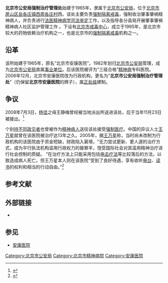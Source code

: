 {{Infobox PRCG|color=darkblue
|机构名称=北京市公安局强制治疗管理处 
|机构名称2=北京市安康医院
|标志1=Police Badge,P.R.China.svg
|标志1大小=120px
|标志1说明=[[中华人民共和国人民警察警徽|中华人民共和国人民警察警徽]]
|标志2=Red star.svg
|标志2说明=[[印章|印章]][[s:国务院关于国家行政机关和企业事业单位社会团体印章管理的规定|规定]]：[[直径|直径]]?厘米，中央刊[[五角星|五角星]]，由?制发。
|职位1=院长
|人员1=?
|衔级1=?级警?
|上级机构=[[北京市公安局|北京市公安局]]
|机构类型=局属处室、[[安康医院|安康医院]]
|行政级别=正县处级
|时期1=1965-1982
|机构1='''北京市安康医院'''
|时期2=1982-2006
|机构2='''北京市安康医院'''（隶属[[北京市公安局|北京市公安局]]）
|时期3=2006-
|机构3='''北京市公安局强制治疗管理处'''（'''北京市安康医院'''）
|地址1=[[北京市|北京市]][[房山区|房山区]][[岳各庄镇|岳各庄镇]][[西周各庄村|西周各庄村]]西
|邮编1=
|电话1={{Tel|86|10|[[110|110]]}}
|链接=[http://www.bjgaj.gov.cn/web/gspdAction.do?method=getPolicePublicInfo&title=5YyX5Lqs5biC5YWs5a6J5bGA5by65Yi25rK755aX566h55CG5aSE&type=qtzw]
}}

'''北京市公安局强制治疗管理处'''始建于1965年，隶属于[[北京市公安局|北京市公安局]]，位于[[北京市|北京市]][[房山区|房山区]][[岳各庄镇|岳各庄镇]][[西周各庄村|西周各庄村]]西。该处主要负责[[强制隔离戒毒|强制隔离戒毒]]，强制收治肇事肇祸精神病人，并负责进行[[法医精神病学|法医精神病学]][[司法鉴定|司法鉴定]]工作，以及指导各分县局开展肇事肇祸精神病人社区监护管理工作 。下设有[[北京市戒毒中心|北京市戒毒中心]]，成立于1995年，是北京市较大的药物依赖治疗机构之一，也是北京市的[[强制隔离戒毒|强制隔离戒毒]]机构之一。

==沿革==
该所始建于1965年，原名“北京市安康医院”。1982年划归[[北京市公安局|北京市公安局]]管理，成为[[北京市公安局|北京市公安局]]直属[[事业单位|事业单位]]。后该医院被评为“三级合格”[[精神病|精神病]]专科医院。2006年12月，北京市安康医院改为行政机构，更名为“'''北京市公安局强制治疗管理处'''”（仍保留'''北京市安康医院'''的牌子），属[[正处级|正处级]]建制。

== 争议 ==
2008年7月3日，[[杨佳袭警案|杨佳]]之母王静梅曾经被当地派出所送进该处，后于当年11月23日被接出。<ref>{{Cite web|title=南方网： 最高人民法院核准杨佳死刑 杨母前日上海见杨佳|url=http://law.southcn.com/fzxw/content/2008-11/26/content_4727528.htm|accessdate=2020-04-24|work=law.southcn.com|archive-date=2018-10-05|archive-url=https://web.archive.org/web/20181005190029/http://law.southcn.com/fzxw/content/2008-11/26/content_4727528.htm|dead-url=no}}</ref>

个别[[持不同政见者|持不同政见者]]也曾被作为[[精神疾患|精神病人]]送往该处接受[[强制医疗|强制医疗]]。中国的异议人士[[王万星|王万星]]就曾在该医院被治疗达13年之久。2005年，据[[王万星|王万星]]称，当时尚未改制为行政机构的该医院由于资金短缺，财政陷入窘境，“无力尝试更新、更人道的治疗方式，成为平行执法机构滥用行政权力的替罪羊，饱受国际社会对其滥用精神治疗进行社会控制的质疑。 ”在治疗方法上只能采用包括[[电击疗法|电击疗法]]等比较落后的方法，以致造成病人死亡。但王万星本人则在该医院“受到了良好待遇，享有收听[[电台|电台]]、[[读书|读书]]的权利和相当的行动自由。”<ref>{{Cite web|title=王万星重获自由，中国精神病院体制再遭质疑(图) 博讯新闻，简体中文新闻|url=https://boxun.com/news/gb/china/2005/11/200511030848.shtml|accessdate=2020-04-24|work=boxun.com|archive-date=2019-06-08|archive-url=https://web.archive.org/web/20190608024240/https://boxun.com/news/gb/china/2005/11/200511030848.shtml|dead-url=no}}</ref>

==参考文献==
{{Reflist}}

==外部链接==
*

==参见==
*[[安康医院|安康医院]]

[[Category:北京市公安局|Category:北京市公安局]]
[[Category:北京市精神病院|Category:北京市精神病院]]
[[Category:安康医院|Category:安康医院]]